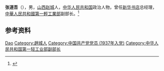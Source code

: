 '''张道吾'''（{{bd|1907年||1975年}}），男，[[山西|山西]][[赵城|赵城]]人，[[中华人民共和国|中华人民共和国]]政治人物，曾任[[新华书店|新华书店]]总经理，[[中華人民共和國第一輕工業部|中華人民共和國第一輕工業部]]副部长。<ref>{{Cite web|title=张道吾|url=http://www.xhsdzd.com/Item/954.aspx|accessdate=2020-09-17|work=新华书店总店}}</ref>

== 参考资料 ==
{{reflist}}

{{中国人物小作品}}

{{Authority control}}
{{DEFAULTSORT:Zhang张}}
[[Category:张姓|Dao]]
[[Category:趙城人|Category:趙城人]]
[[Category:中国共产党党员_(1937年入党)|Category:中国共产党党员 (1937年入党)]]
[[Category:中华人民共和国第一轻工业部副部长|Category:中华人民共和国第一轻工业部副部长]]